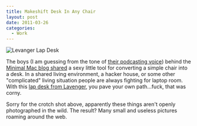 ```yaml
---
title: Makeshift Desk In Any Chair
layout: post
date: 2011-03-26
categories:
  - Work
---
```


<img src="http://c522735.r35.cf2.rackcdn.com/levenger-lap-desk.jpeg" alt="Levanger Lap Desk" class="centered" />

The boys (I am guessing from the tone of [their podcasting voice][1]) behind the [Minimal Mac blog shared][2] a sexy little tool for converting a simple chair into a desk. In a shared living environment, a hacker house, or some other "complicated" living situation people are always fighting for laptop room. With this [lap desk from Lavenger][3], you pave your own path...fuck, that was corny.

Sorry for the crotch shot above, apparently these things aren't openly photographed in the wild. The result? Many small and useless pictures roaming around the web.

[1]: http://minimalmac.com/enough
[2]: http://minimalmac.com/post/4047476100/lap-desk-levenger
[3]: http://www.levenger.com/PAGETEMPLATES/PRODUCT/Product.asp?Params=Category=5-344|Level=2-3|pageid=614

